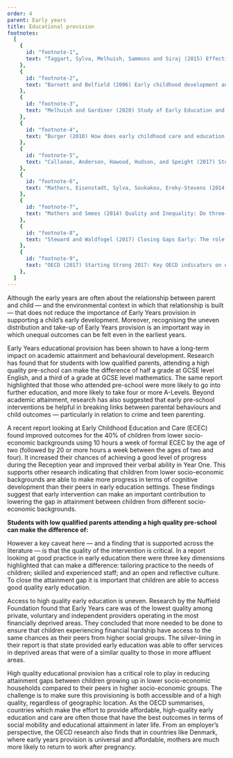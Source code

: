 ```yaml
---
order: 4
parent: Early years
title: Educational provision
footnotes:
  [
    {
      id: "footnote-1",
      text: "Taggart, Sylva, Melhuish, Sammons and Siraj (2015) Effective pre-school, primary and secondary education project: How pre-school influences children and young people’s attainment and developmental outcomes over time. DfE.",
    },
    {
      id: "footnote-2",
      text: "Barnett and Belfield (2006) Early childhood development and social mobility. Future of Children 16(2): 73-98.",
    },
    {
      id: "footnote-3",
      text: "Melhuish and Gardiner (2020) Study of Early Education and Development: Impact study on early education use and child outcomes up to age five years. DfE.",
    },
    {
      id: "footnote-4",
      text: "Burger (2010) How does early childhood care and education affect cognitive development? An international review of the effects of fearly interventions for children from different social backgrounds. Early childhood research quarterly 25: 140-165.",
    },
    {
      id: "footnote-5",
      text: "Callanan, Anderson, Hawood, Hudson, and Speight (2017) Study of Early Education and Development: Good practice in early education. DfE.",
    },
    {
      id: "footnote-6",
      text: "Mathers, Eisenstadt, Sylva, Soukakou, Ereky-Stevens (2014) Sound Foundations: A review of the research evidence on quality early education and care for children under three. University of Oxford and Sutton Trust.",
    },
    {
      id: "footnote-7",
      text: "Mathers and Smees (2014) Quality and Inequality: Do three- and four-year-olds in deprived areas experience lower quality early years provision? Nuffield Foundation and University of Oxford.",
    },
    {
      id: "footnote-8",
      text: "Steward and Waldfogel (2017) Closing Gaps Early: The role of early years policy in promoting social mobility in England. Sutton Trust. Pg. 37",
    },
    {
      id: "footnote-9",
      text: "OECD (2017) Starting Strong 2017: Key OECD indicators on early childhood education and care.",
    },
  ]
---
```



Although the early years are often about the relationship between parent and child — and 
the environmental context in which that relationship is built — that does not reduce the 
importance of Early Years provision in supporting a child’s early development. Moreover, 
recognising the uneven distribution and take-up of Early Years provision is an important 
way in which unequal outcomes can be felt even in the earliest years. 

<ResearchImage imageName="early-years-provision.jpg" />

Early Years educational provision has been shown to have a long-term impact on academic 
attainment and behavioural development. Research has found that for students with low 
qualified parents, attending a high quality pre-school can make the difference of half 
a grade at GCSE level English, and a third of a grade at GCSE level 
mathematics.<FootnoteLink text="1"/> The 
same report highlighted that those who attended pre-school were more likely to go into 
further education, and more likely to take four or more A-Levels. Beyond academic 
attainment, research has also suggested that early pre-school interventions be helpful 
in breaking links between parental behaviours and child outcomes — particularly in 
relation to crime and teen parenting.<FootnoteLink text="2"/>

A recent report looking at Early Childhood Education and Care (ECEC) found improved 
outcomes for the 40% of children from lower socio-economic backgrounds using 10 hours 
a week of formal ECEC by the age of two (followed by 20 or more hours a week between 
the ages of two and four). It increased their chances of achieving a good level of 
progress during the Reception year and improved their verbal ability in Year 
One.<FootnoteLink text="3"/> This 
supports other research indicating that children from lower socio-economic backgrounds 
are able to make more progress in terms of cognitive development than their peers in 
early education settings.<FootnoteLink text="4"/>  These 
findings suggest that early intervention can make an important contribution to lowering 
the gap in attainment between children from different socio-economic backgrounds. 

<div>
<strong>Students with low qualified parents attending a high quality pre-school can make the difference of:</strong>
<EarlyYearsProvisionSVG />
</div>

However a key caveat here — and a finding that is supported across the literature — is 
that the quality of the intervention is critical. In a report looking at good practice 
in early education there were three key dimensions highlighted that can make a difference: 
tailoring practice to the needs of children; skilled and experienced staff; and an open 
and reflective culture.<FootnoteLink text="5"/> To close 
the attainment gap it is important that children are able to access good quality early 
education.<FootnoteLink text="6"/>

Access to high quality early education is uneven. Research by the Nuffield Foundation 
found that Early Years care was of the lowest quality among private, voluntary and 
independent providers operating in the most financially deprived 
areas.<FootnoteLink text="7"/> They concluded 
that more needed to be done to ensure that children experiencing financial hardship have 
access to the same chances as their peers from higher social groups. The silver-lining 
in their report is that state provided early education was able to offer services in 
deprived areas that were of a similar quality to those in more affluent 
areas.<FootnoteLink text="8"/>

High quality educational provision has a critical role to play in reducing attainment gaps 
between children growing up in lower socio-economic households compared to their peers in 
higher socio-economic groups. The challenge is to make sure this provisioning is both 
accessible and of a high quality, regardless of geographic location. As the OECD summarises, 
countries which make the effort to provide affordable, high-quality early education and care 
are often those that have the best outcomes in terms of social mobility and educational 
attainment in later life.<FootnoteLink text="9"/> From an 
employer’s perspective, the OECD research also finds that in countries like Denmark, 
where early years provision is universal and affordable, mothers are much more likely to 
return to work after pregnancy.  
